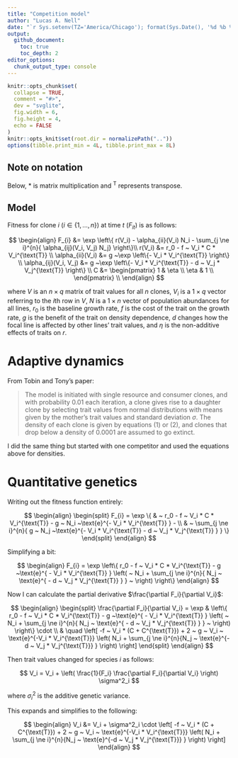 ```yaml
---
title: "Competition model"
author: "Lucas A. Nell"
date: "`r Sys.setenv(TZ='America/Chicago'); format(Sys.Date(), '%d %b %Y')`"
output:
  github_document:
    toc: true
    toc_depth: 2
editor_options: 
  chunk_output_type: console
---
```


```r
knitr::opts_chunk$set(
  collapse = TRUE,
  comment = "#>",
  dev = "svglite", 
  fig.width = 6,
  fig.height = 4,
  echo = FALSE
)
knitr::opts_knit$set(root.dir = normalizePath(".."))
options(tibble.print_min = 4L, tibble.print_max = 8L)
```


## Note on notation

Below, $*$ is matrix multiplication
and
${}^{\text{T}}$ represents transpose.


## Model


Fitness for clone $i$ ($i \in \{1, \ldots, n\}$) at time $t$ ($F_{it}$) is as follows:

$$
\begin{align}
    F_{i} &= \exp \left\{ r(V_i) - \alpha_{ii}(V_i) N_i - \sum_{j \ne i}^{n}{
        \alpha_{ij}(V_i, V_j) N_j}  \right\}\\
    r(V_i) &= r_0 - f ~ V_i * C * V_i^{\text{T}} \\
    \alpha_{ii}(V_i) &= g ~\exp \left\{- V_i * V_i^{\text{T}} \right\} \\
    \alpha_{ij}(V_i, V_j) &= g ~\exp \left\{- V_i * V_i^{\text{T}} - d ~ V_j * V_j^{\text{T}} \right\} \\
    C &=
        \begin{pmatrix}
            1       & \eta  \\
            \eta    & 1     \\
        \end{pmatrix} \\
\end{align}
$$

where
$V$ is an $n \times q$ matrix of trait values for all $n$ clones,
$V_i$ is a $1 \times q$ vector referring to the $i$th row in $V$,
$N$ is a $1 \times n$ vector of population abundances for all lines,
$r_0$ is the baseline growth rate,
$f$ is the cost of the trait on the growth rate,
$g$ is the benefit of the trait on density dependence,
$d$ changes how the focal line is affected by other lines' trait values,
and
$\eta$ is the non-additive effects of traits on $r$.



# Adaptive dynamics

From Tobin and Tony's paper:

> The model is initiated with single resource and consumer clones, and with 
> probability 0.01 each iteration, a clone gives rise to a daughter clone by
> selecting trait values from normal distributions with means given by the
> mother's trait values and standard deviation $\sigma$. The density of each clone is
> given by equations (1) or (2), and clones that drop below a density of 0.0001
> are assumed to go extinct.

I did the same thing but started with one competitor and used the equations above
for densities.



# Quantitative genetics

Writing out the fitness function entirely:

$$
\begin{align}
\begin{split}
F_{i} = \exp \{ 
    & ~ r_0 - f ~ V_i * C * V_i^{\text{T}} - g ~ N_i ~\text{e}^{- V_i * V_i^{\text{T}} } - \\
    & ~ \sum_{j \ne i}^{n}{ g ~ N_j ~\text{e}^{- V_i * V_i^{\text{T}} - d ~ V_j * V_j^{\text{T}} } } \}
\end{split}
\end{align}
$$

Simplifying a bit:

$$
\begin{align}
F_{i} = \exp \left\{ 
        r_0 - f ~ V_i * C * V_i^{\text{T}} - g ~\text{e}^{ - V_i * V_i^{\text{T}} } 
        \left( ~ N_i + \sum_{j \ne i}^{n}{ N_j ~ \text{e}^{ - d ~ V_j * V_j^{\text{T}} } } ~ \right)
    \right\}
\end{align}
$$

Now I can calculate the partial derivative $\frac{\partial F_i}{\partial V_i}$:

$$
\begin{align}
\begin{split}
\frac{\partial F_i}{\partial V_i} = \exp & \left\{
        r_0 - f ~ V_i * C * V_i^{\text{T}} - g ~\text{e}^{ - V_i * V_i^{\text{T}} } 
        \left( ~ N_i + \sum_{j \ne i}^{n}{ N_j ~ \text{e}^{ - d ~ V_j * V_j^{\text{T}} } } ~ \right)
    \right\} \cdot \\
    & \quad \left[ 
        -f ~ V_i * (C + C^{\text{T}}) + 2 ~ g ~ V_i ~ \text{e}^{-V_i * V_i^{\text{T}}} 
        \left(
            N_i + \sum_{j \ne i}^{n}{N_j ~ \text{e}^{-d ~ V_j * V_j^{\text{T}}} }
        \right)
    \right]
\end{split}
\end{align}
$$


Then trait values changed for species $i$ as follows:

$$
V_i = V_i + \left( \frac{1}{F_i} \frac{\partial F_i}{\partial V_i} \right) \sigma^2_i
$$

where $\sigma^2_i$ is the additive genetic variance.

This expands and simplifies to the following:

$$
\begin{align}
V_i &= V_i +  \sigma^2_i \cdot
    \left[ 
        -f ~ V_i * (C + C^{\text{T}}) + 2 ~ g ~ V_i ~ \text{e}^{-V_i * V_i^{\text{T}}} 
        \left(
            N_i + \sum_{j \ne i}^{n}{N_j ~ \text{e}^{-d ~ V_j * V_j^{\text{T}}} }
        \right)
    \right]
\end{align}
$$

